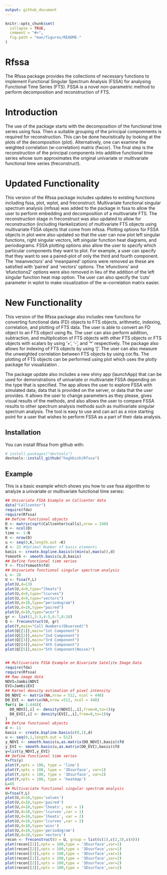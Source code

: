 ```yaml
---
output: github_document
---
```


<!-- README.md is generated from README.Rmd. Please edit that file -->

```r
knitr::opts_chunk$set(
  collapse = TRUE,
  comment = "#>",
  fig.path = "man/figures/README-"
)
```

# Rfssa

The Rfssa package provides the collections of necessary functions to implement Functional Singular Spectrum Analysis (FSSA) for analysing Functional Time Series (FTS). FSSA is a novel non-parametric method to perform decomposition and reconstruction of FTS.

# Introduction

The use of the package starts with the decomposition of the functional time series using fssa. Then a suitable grouping of the principal compomnents is required for reconstruction. This can be done heuristically by looking at the plots of the decomposition (plot). Alternatively, one can examine the weighted correlation (w-correlation) matrix (fwcor). The final step is the reconstruction of the principal components into additive functional time series whose sum approximates the original univariate or multivariate functional time series (freconstruct).

# Updated Functionality

This version of the Rfssa package includes updates to existing functions including fssa, plot, wplot, and freconstruct. Multivariate functional singular spectrum analysis (mfssa) was added to the package in fssa to allow the user to perform embedding and decomposition of a multivariate FTS. The reconstruction stage in freconstruct was also updated to allow for reconstruction (including Hankelization) of multivariate FTS objects using multivariate FSSA objects that come from mfssa. Plotting options for FSSA objects in plot were also updated so that the user can now plot left singular functions, right singular vectors, left singular function heat diagrams, and periodograms. FSSA plotting options also allow the user to specify which particular components they want to plot. For example, a user can specify that they want to see a paired-plot of only the third and fourth component. The 'meanvectors' and 'meanpaired' options were removed as these are satisfied with 'paired' and 'vectors' options. The 'efunctions' and 'efunctions2' options were also removed in lieu of the addition of the left singular function heat map option. The user can also specify the 'cuts' parameter in wplot to make visualization of the w-correlation matrix easier.

# New Functionality

This version of the Rfssa package also includes new functions for converting functional data (FD) objects to FTS objects, arithmetic, indexing, correlation, and plotting of FTS data. The user is able to convert an FD object to an FTS object using fts. The user can also perform addition, subtraction, and multiplication of FTS objects with other FTS objects or FTS objects with scalars by using '+', '-', and '*' respectively. The package also allows for indexing of FTS objects by using '['. The user can also measure the unweighted correlation between FTS objects by using cor.fts. The plotting of FTS objects can be performed using plot which uses the plotly package for visualization .

The package update also includes a new shiny app (launchApp) that can be used for demonstrations of univariate or multivariate FSSA depending on the type that is specified. The app allows the user to explore FSSA with simulated data, data that is provided on the server, or data that the user provides. It allows the user to change parameters as they please, gives visual results of the methods, and also allows the user to compare FSSA results to other spectrum analysis methods such as multivariate singular spectrum analysis. The tool is easy to use and can act as a nice starting point for a user that wishes to perform FSSA as a part of their data analysis.

## Installation

You can install Rfssa from github with:

```r
# install.packages("devtools")
devtools::install_github("haghbinh/Rfssa")
```

## Example

This is a basic example which shows you how to use fssa algorithm to analyze a univariate or multivariate functional time series:

```r
## Univariate FSSA Example on Callcenter data
data("Callcenter")
require(fda)
require(Rfssa)
## Define functional objects
D <- matrix(sqrt(Callcenter$calls),nrow = 240)
N <- ncol(D)
time <- 1:N
K <- nrow(D)
u <- seq(0,K,length.out =K)
d <- 22 #Optimal Number of basis elements
basis <- create.bspline.basis(c(min(u),max(u)),d)
Ysmooth <- smooth.basis(u,D,basis)
## Define functional time series
Y <- fts(Ysmooth$fd)
## Univariate functional singular spectrum analysis
L <- 28
U <- fssa(Y,L)
plot(U,d=13)
plot(U,d=9,type="lheats")
plot(U,d=9,type="lcurves")
plot(U,d=9,type="vectors")
plot(U,d=10,type="periodogram")
plot(U,d=10,type="paired")
plot(U,d=10,type="wcor")
gr <- list(1,2:3,4:5,6:7,8:20)
Q <- freconstruct(U, gr)
plot(Y,main="Call Numbers(Observed)")
plot(Q[[1]],main="1st Component")
plot(Q[[2]],main="2nd Component")
plot(Q[[3]],main="3rd Component")
plot(Q[[4]],main="4th Component")
plot(Q[[5]],main="5th Component(Noise)")


## Multivariate FSSA Example on Bivariate Satelite Image Data
require(fda)
require(Rfssa)
## Raw image data
NDVI=Jambi$NDVI
EVI=Jambi$EVI
## Kernel density estimation of pixel intensity
D0_NDVI <- matrix(NA,nrow = 512, ncol = 448)
D0_EVI <- matrix(NA,nrow =512, ncol = 448)
for(i in 1:448){
  D0_NDVI[,i] <- density(NDVI[,,i],from=0,to=1)$y
  D0_EVI[,i] <- density(EVI[,,i],from=0,to=1)$y
}
## Define functional objects
d <- 11
basis <- create.bspline.basis(c(0,1),d)
u <- seq(0,1,length.out = 512)
y_NDVI <- smooth.basis(u,as.matrix(D0_NDVI),basis)$fd
y_EVI <- smooth.basis(u,as.matrix(D0_EVI),basis)$fd
y=list(y_NDVI,y_EVI)
## Define functional time series
Y=fts(y)
plot(Y,npts = 100, type = 'line')
plot(Y,npts = 100, type = '3Dsurface', var=1)
plot(Y,npts = 100, type = '3Dsurface', var=2)
plot(Y,npts = 100, type = 'heatmap')
L=45
## Multivariate functional singular spectrum analysis
U=fssa(Y,L)
plot(U,d=10,type='values')
plot(U,d=10,type='paired')
plot(U,d=10,type='lheats', var = 1)
plot(U,d=10,type='lcurves',var = 1)
plot(U,d=10,type='lheats', var = 2)
plot(U,d=10,type='lcurves',var = 2)
plot(U,d=10,type='wcor')
plot(U,d=10,type='periodogram')
plot(U,d=10,type='vectors')
recon <- freconstruct(U = U, group = list(c(1),c(2,3),c(4)))
plot(recon[[1]],npts = 100,type = '3Dsurface',var=1)
plot(recon[[2]],npts = 100,type = '3Dsurface',var=1)
plot(recon[[3]],npts = 100,type = '3Dsurface',var=1)
plot(recon[[1]],npts = 100,type = '3Dsurface',var=2)
plot(recon[[2]],npts = 100,type = '3Dsurface',var=2)
plot(recon[[3]],npts = 100,type = '3Dsurface',var=2)

```
